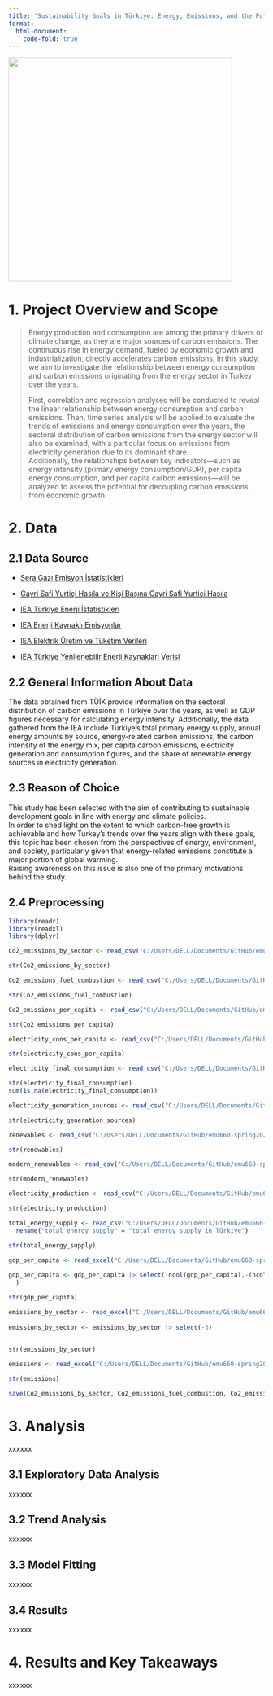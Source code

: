 ```yaml
---
title: "Sustainability Goals in Türkiye: Energy, Emissions, and the Future"
format:
  html-document:
    code-fold: true
---
```


![](images/Energy.jpg){style="opacity:0.7" width="440"}

# 1. Project Overview and Scope

> Energy production and consumption are among the primary drivers of climate change, as they are major sources of carbon emissions. The continuous rise in energy demand, fueled by economic growth and industrialization, directly accelerates carbon emissions. In this study, we aim to investigate the relationship between energy consumption and carbon emissions originating from the energy sector in Turkey over the years.
>
> First, correlation and regression analyses will be conducted to reveal the linear relationship between energy consumption and carbon emissions. Then, time series analysis will be applied to evaluate the trends of emissions and energy consumption over the years, the sectoral distribution of carbon emissions from the energy sector will also be examined, with a particular focus on emissions from electricity generation due to its dominant share.\
> Additionally, the relationships between key indicators—such as energy intensity (primary energy consumption/GDP), per capita energy consumption, and per capita carbon emissions—will be analyzed to assess the potential for decoupling carbon emissions from economic growth.

# 2. Data

## 2.1 Data Source

-   [Sera Gazı Emisyon İstatistikleri](https://data.tuik.gov.tr/Bulten/Index?p=Sera-Gazi-Emisyon-Istatistikleri-1990-2023-53974)

-   [Gayri Safi Yurtiçi Hasıla ve Kişi Başına Gayri Safi Yurtiçi Hasıla](https://data.tuik.gov.tr/Kategori/GetKategori?p=ulusal-hesaplar-113)

-   [IEA Türkiye Enerji İstatistikleri](https://www.iea.org/countries/turkiye/energy-mix)

-   [IEA Enerji Kaynaklı Emisyonlar](https://www.iea.org/countries/turkiye/emissions)

-   [IEA Elektrik Üretim ve Tüketim Verileri](https://www.iea.org/countries/turkiye/electricity)

-   [IEA Türkiye Yenilenebilir Enerji Kaynakları Verisi](https://www.iea.org/countries/turkiye/renewables)

## 2.2 General Information About Data

The data obtained from TÜİK provide information on the sectoral distribution of carbon emissions in Türkiye over the years, as well as GDP figures necessary for calculating energy intensity. Additionally, the data gathered from the IEA include Türkiye's total primary energy supply, annual energy amounts by source, energy-related carbon emissions, the carbon intensity of the energy mix, per capita carbon emissions, electricity generation and consumption figures, and the share of renewable energy sources in electricity generation.

## 2.3 Reason of Choice

This study has been selected with the aim of contributing to sustainable development goals in line with energy and climate policies.\
In order to shed light on the extent to which carbon-free growth is achievable and how Turkey's trends over the years align with these goals, this topic has been chosen from the perspectives of energy, environment, and society, particularly given that energy-related emissions constitute a major portion of global warming.\
Raising awareness on this issue is also one of the primary motivations behind the study.

## 2.4 Preprocessing

```r

library(readr)
library(readxl)
library(dplyr)

Co2_emissions_by_sector <- read_csv("C:/Users/DELL/Documents/GitHub/emu660-spring2025-NimetSevinc/project_data/International Energy Agency - CO2 emissions by sector in Türkiye.csv") |> rename("CO2 emissions by sector" = "CO2 emissions by sector in Türkiye")

str(Co2_emissions_by_sector)
```

```r
Co2_emissions_fuel_combustion <- read_csv("C:/Users/DELL/Documents/GitHub/emu660-spring2025-NimetSevinc/project_data/International Energy Agency - CO2 emissions from fuel combustion, Türkiye (1).csv") |> rename("CO2 emissions from fuel combustion" = "CO2 emissions from fuel combustion, Türkiye")

str(Co2_emissions_fuel_combustion)

```

```r
Co2_emissions_per_capita <- read_csv("C:/Users/DELL/Documents/GitHub/emu660-spring2025-NimetSevinc/project_data/International Energy Agency - CO2 emissions per capita, Türkiye.csv") |> rename("CO2 emissions per capita" = "CO2 emissions per capita, Türkiye")

str(Co2_emissions_per_capita)
```

```r
electricity_cons_per_capita <- read_csv("C:/Users/DELL/Documents/GitHub/emu660-spring2025-NimetSevinc/project_data/International Energy Agency - Electricity consumption per capita, Türkiye.csv") |> rename("electricity consumption per capita" = "Electricity consumption per capita, Türkiye")

str(electricity_cons_per_capita)
```

```r
electricity_final_consumption <- read_csv("C:/Users/DELL/Documents/GitHub/emu660-spring2025-NimetSevinc/project_data/International Energy Agency - electricity final consumption by sector in Türkiye.csv") |> rename("electricity final consumption" = "electricity final consumption by sector in Türkiye") |> na.omit(electricity_final_consumption)

str(electricity_final_consumption)
sum(is.na(electricity_final_consumption))
```

```r
electricity_generation_sources <- read_csv("C:/Users/DELL/Documents/GitHub/emu660-spring2025-NimetSevinc/project_data/International Energy Agency - electricity generation sources in Türkiye.csv") |> rename("electricity generation sources" = "electricity generation sources in Türkiye") |> na.omit(electricity_generation_sources)

str(electricity_generation_sources)
```

```r
renewables <- read_csv("C:/Users/DELL/Documents/GitHub/emu660-spring2025-NimetSevinc/project_data/International Energy Agency - Renewables share of electricity generation, Türkiye.csv") |> rename("renewables share of electricity generation" = "Renewables share of electricity generation, Türkiye")

str(renewables)
```

```r
modern_renewables <- read_csv("C:/Users/DELL/Documents/GitHub/emu660-spring2025-NimetSevinc/project_data/International Energy Agency - Share of modern renewables in final energy consumption (SDG 7.2), Türkiye (1).csv") |> rename("modern renewables" = "Share of modern renewables in final energy consumption (SDG 7.2), Türkiye")

str(modern_renewables)
```

```r
electricity_production <- read_csv("C:/Users/DELL/Documents/GitHub/emu660-spring2025-NimetSevinc/project_data/International Energy Agency - Total electricity production, Türkiye.csv") |> rename("total electricity production" = "Total electricity production, Türkiye")

str(electricity_production)
```

```r
total_energy_supply <- read_csv("C:/Users/DELL/Documents/GitHub/emu660-spring2025-NimetSevinc/project_data/International Energy Agency - total energy supply in Türkiye (2).csv") |> 
  rename("total energy supply" = "total energy supply in Türkiye")

str(total_energy_supply)
```

```r
gdp_per_capita <- read_excel("C:/Users/DELL/Documents/GitHub/emu660-spring2025-NimetSevinc/project_data/gdp_per_capita.xlsx")  
  
gdp_per_capita <- gdp_per_capita |> select(-ncol(gdp_per_capita),-(ncol(gdp_per_capita)-1)
  )

str(gdp_per_capita)
```

```r
emissions_by_sector <- read_excel("C:/Users/DELL/Documents/GitHub/emu660-spring2025-NimetSevinc/project_data/sektorlere gore toplam sera gazi emisyonlari (co2 esdegeri) (1).xlsx")  
  
emissions_by_sector <- emissions_by_sector |> select(-3)
  

str(emissions_by_sector)
```

```r
emissions <- read_excel("C:/Users/DELL/Documents/GitHub/emu660-spring2025-NimetSevinc/project_data/sera gazi emisyonlari (co2 esdegeri).xlsx")  

str(emissions)
```

```r
save(Co2_emissions_by_sector, Co2_emissions_fuel_combustion, Co2_emissions_per_capita, electricity_cons_per_capita, electricity_final_consumption, electricity_generation_sources, renewables, modern_renewables, electricity_production, total_energy_supply,gdp_per_capita, emissions_by_sector, emissions, file="emissions.RData")
```

# 3. Analysis

xxxxxx

## 3.1 Exploratory Data Analysis

xxxxxx

## 3.2 Trend Analysis

xxxxxx

## 3.3 Model Fitting

xxxxxx

## 3.4 Results

xxxxxx

# 4. Results and Key Takeaways

xxxxxx
